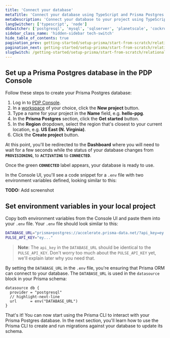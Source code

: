 ```yaml
---
title: 'Connect your database'
metaTitle: 'Connect your database using TypeScript and Prisma Postgres'
metaDescription: 'Connect your database to your project using TypeScript and Prisma Postgres'
langSwitcher: ['typescript', 'node']
dbSwitcher: ['postgresql', 'mysql', 'sqlserver', 'planetscale', 'cockroachdb', 'prismaPostgres']
sidebar_class_name: 'hidden-sidebar tech-switch'
hide_table_of_contents: true
pagination_prev: getting-started/setup-prisma/start-from-scratch/relational-databases-typescript-prismaPostgres
pagination_next: getting-started/setup-prisma/start-from-scratch/relational-databases/using-prisma-migrate-typescript-prismaPostgres
slugSwitch: /getting-started/setup-prisma/start-from-scratch/relational-databases/connect-your-database-
---
```


## Set up a Prisma Postgres database in the PDP Console

Follow these steps to create your Prisma Postgres database:

1. Log in to [PDP Console](https://console.prisma.io/).
1. In a [workspace](/platform/about#workspace) of your choice, click the **New project** button.
1. Type a name for your project in the **Name** field, e.g. **hello-ppg**.
1. In the **Prisma Postgres** section, click the **Get started** button.
1. In the **Region** dropdown, select the region that's closest to your current location, e.g. **US East (N. Virginia)**.
1. Click the **Create project** button.

At this point, you'll be redirected to the **Dashboard** where you will need to wait for a few seconds while the status of your database changes from **`PROVISIONING`**, to **`ACTIVATING`** to **`CONNECTED`**.

Once the green **`CONNECTED`** label appears, your database is ready to use.

In the Console UI, you'll see a code snippet for a `.env` file with two environment variables defined, looking similar to this:

**TODO:** Add screenshot

## Set environment variables in your local project

Copy both environment variables from the Console UI and paste them into your `.env` file. Your `.env` file should look similar to this:

```bash file=.env no-copy
DATABASE_URL="prisma+postgres://accelerate.prisma-data.net/?api_key=ey..."
PULSE_API_KEY="ey..."
```

> **Note**: The `api_key` in the `DATABASE_URL` should be identical to the `PULSE_API_KEY`. Don't worry too much about the `PULSE_API_KEY` yet, we'll explain later why you need that.

By setting the  `DATABASE_URL` in the `.env` file, you're ensuring that Prisma ORM can connect to your database. The `DATABASE_URL` is used in the `datasource` block in your Prisma schema:

```prisma file=prisma/schema.prisma
datasource db {
  provider = "postgresql"
  // highlight-next-line
  url      = env("DATABASE_URL")
}
```

That's it! You can now start using the Prisma CLI to interact with your Prisma Postgres database. In the next section, you'll learn how to use the Prisma CLI to create and run migrations against your database to update its schema.